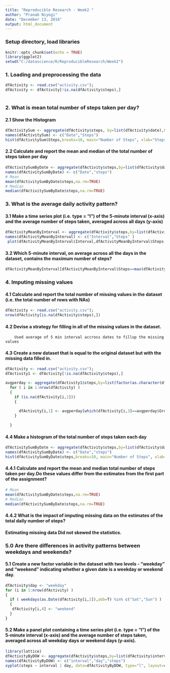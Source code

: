 ```yaml
---
title: "Reproducible Research - Week2 "
author: "Pranab Niyogi"
date: "December 13, 2016"
output: html_document
---
```


### Setup directory, load libraries
```r
knitr::opts_chunk$set(echo = TRUE)
library(ggplot2)
setwd("C:/datascience/R/ReproducibleResearch/Week2")
```

### 1. Loading and preprocessing the data


```r

dfActivity <- read.csv("activity.csv");
dfActivity <- dfActivity[!is.na(dfActivity$steps),] 
 
```
 
### 2. What is mean total number of steps taken per day?

####  2.1 Show the Histogram


```r
dfActivitySum <- aggregate(dfActivity$steps, by=list(dfActivity$date),FUN=sum)
names(dfActivitySum) <- c("Date","Steps")
hist(dfActivitySum$Steps,breaks=10, main="Number of Steps", xlab="Steps per day")
```

####  2.2 Calculate and report the mean and median of the total number of steps taken per day

```r

dfActivitySumByDate <- aggregate(dfActivity$steps,by=list(dfActivity$date),FUN=sum)
names(dfActivitySumByDate) <- c("Date","steps")
# Mean
mean(dfActivitySumByDate$steps,na.rm=TRUE)
# Median
median(dfActivitySumByDate$steps,na.rm=TRUE)
```
### 3. What is the average daily activity pattern?

#### 3.1 Make a time series plot (i.e. type = "l") of the 5-minute interval (x-axis) and the average number of steps taken, averaged across all days (y-axis)
 
```r
dfActivityMeanByInterval <- aggregate(dfActivity$steps,by=list(dfActivity$interval),FUN=mean)
names(dfActivityMeanByInterval) <- c("Interval","Steps" )
 plot(dfActivityMeanByInterval$Interval,dfActivityMeanByInterval$Steps, type='l',xlab="Steps Interval",ylab="Average Steps")
```

#### 3.2 Which 5-minute interval, on average across all the days in the dataset, contains the maximum number of steps?
 
```r
dfActivityMeanByInterval[dfActivityMeanByInterval$Steps==max(dfActivityMeanByInterval$Steps),]
```
### 4. Imputing missing values

#### 4.1 Calculate and report the total number of missing values in the dataset (i.e. the total number of rows with NAs)
```r
dfActivity <- read.csv("activity.csv");
nrow(dfActivity[is.na(dfActivity$steps),]) 
```
#### 4.2 Devise a strategy for filling in all of the missing values in the dataset. 
        Used average of 5 min interval accross dates to fillup the missing values

#### 4.3 Create a new dataset that is equal to the original dataset but with the missing data filled in.

```r
dfActivity <- read.csv("activity.csv");
dfActivity1 <- dfActivity[!is.na(dfActivity$steps),] 

avgperday <- aggregate(dfActivity1$steps,by=list(factor(as.character(dfActivity1$interval))), FUN=mean)
  for ( i in 1:nrow(dfActivity) )
  {
    if (is.na(dfActivity[i,1]))
    { 
      
      dfActivity[i,1] <- avgperday[which(dfActivity[i,3]==avgperday$Group.1),2] 
    }  
    
  }

```


#### 4.4 Make a histogram of the total number of steps taken each day

 
```r
dfActivitySumByDate <- aggregate(dfActivity$steps,by=list(dfActivity$date),FUN=sum)
names(dfActivitySumByDate) <- c("Date","steps")
hist(dfActivitySumByDate$steps,breaks=10, main="Number of Steps", xlab="Steps per day")

```

#### 4.4.1 Calculate and report the mean and median total number of steps taken per day.Do these values differ from the estimates from the first part of the assignment? 
```r
# Mean
mean(dfActivitySumByDate$steps,na.rm=TRUE)
# Median
median(dfActivitySumByDate$steps,na.rm=TRUE)
```
#### 4.4.2 What is the impact of imputing missing data on the estimates of the total daily number of steps?
#### Estimating missing data Did not skewed the statistics.


### 5.0 Are there differences in activity patterns between weekdays and weekends?


#### 5.1 Create a new factor variable in the dataset with two levels - "weekday" and "weekend" indicating whether a given date is a weekday or weekend day.
```r
dfActivity$day <- "weekday"
for (i in 1:nrow(dfActivity) ) 
{
  if ( weekdays(as.Date(dfActivity[i,2]),abb=T) %in% c("Sat","Sun") )
  {
   dfActivity[i,4] <- "weekend"
  }
}
```


#### 5.2 Make a panel plot containing a time series plot (i.e. type = "l") of the 5-minute interval (x-axis) and the average number of steps taken, averaged across all weekday days or weekend days (y-axis). 
```r
library(lattice)
dfActivityByDOW <- aggregate(dfActivity$steps,by=list(dfActivity$interval,dfActivity$day), FUN="mean")
names(dfActivityByDOW) <- c("interval","day","steps")
xyplot(steps ~ interval | day, data=dfActivityByDOW, type="l", layout=c(1,2), xlab="Interval",ylab="Steps")
```

